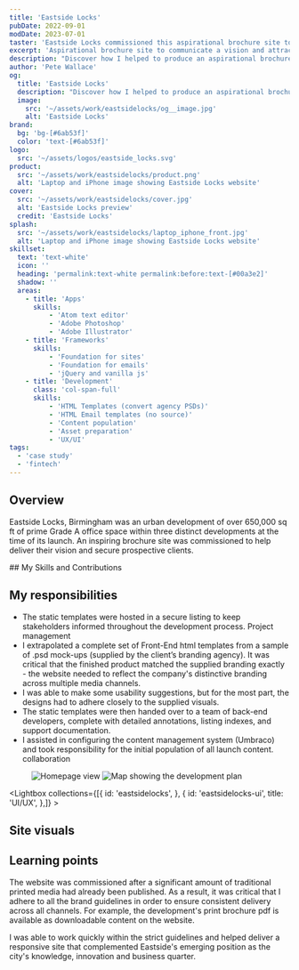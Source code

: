 ```yaml
---
title: 'Eastside Locks'
pubDate: 2022-09-01
modDate: 2023-07-01
taster: 'Eastside Locks commissioned this aspirational brochure site to communicate their vision and attract prospective clients for their 650,000 square foot urban development.'
excerpt: 'Aspirational brochure site to communicate a vision and attract prospective clients'
description: "Discover how I helped to produce an aspirational brochure site to communicate Eastside Lock's vision and attract prospective clients for their 650,000 sq. ft urban development."
author: 'Pete Wallace'
og:
  title: 'Eastside Locks'
  description: "Discover how I helped to produce an aspirational brochure site to communicate Eastside Lock's vision and attract prospective clients for their 650,000 sq. ft urban development."
  image: 
    src: '~/assets/work/eastsidelocks/og__image.jpg'
    alt: 'Eastside Locks'
brand: 
  bg: 'bg-[#6ab53f]'
  color: 'text-[#6ab53f]'
logo:
  src: '~/assets/logos/eastside_locks.svg'
product:
  src: '~/assets/work/eastsidelocks/product.png'
  alt: 'Laptop and iPhone image showing Eastside Locks website'
cover:
  src: '~/assets/work/eastsidelocks/cover.jpg'
  alt: 'Eastside Locks preview'
  credit: 'Eastside Locks'
splash:
  src: '~/assets/work/eastsidelocks/laptop_iphone_front.jpg'
  alt: 'Laptop and iPhone image showing Eastside Locks website'
skillset:
  text: 'text-white'
  icon: ''
  heading: 'permalink:text-white permalink:before:text-[#00a3e2]'
  shadow: ''
  areas:
    - title: 'Apps'
      skills:
          - 'Atom text editor'
          - 'Adobe Photoshop'
          - 'Adobe Illustrator'
    - title: 'Frameworks'
      skills:
          - 'Foundation for sites'
          - 'Foundation for emails'
          - 'jQuery and vanilla js'
    - title: 'Development'
      class: 'col-span-full'
      skills:
          - 'HTML Templates (convert agency PSDs)'
          - 'HTML Email templates (no source)'
          - 'Content population'
          - 'Asset preparation'
          - 'UX/UI'
tags: 
  - 'case study'
  - 'fintech'
---
```




## Overview

<p class="text-step-1">Eastside Locks, Birmingham was an urban development of over 650,000 sq ft of prime Grade A office space within three distinct developments at the time of its launch. An inspiring brochure site was commissioned to help deliver their vision and secure prospective clients.</p>


<Skills skillset={frontmatter.skillset} bg={frontmatter.brand.bg}>
## My Skills and Contributions
</Skills>

## My responsibilities

-   The static templates were hosted in a secure listing to keep stakeholders informed throughout the development process. <span class="label-info m-0!">Project management</span>
-   I extrapolated a complete set of Front-End html templates from a sample of .psd mock-ups (supplied by the client’s branding agency). It was critical that the finished product matched the supplied branding exactly - the website needed to reflect the company's distinctive branding across multiple media channels.
-   I was able to make some usability suggestions, but for the most part, the designs had to adhere closely to the supplied visuals.
-   The static templates were then handed over to a team of back-end developers, complete with detailed annotations, listing indexes, and support documentation.
-   I assisted in configuring the content management system (Umbraco) and took responsibility for the initial population of all launch content. <span class="label-info m-0!">collaboration</span>


<Figure caption='Clear branding was required across all media formats' credit='Eastside Locks, Goodman'>
  <Image src={home_detail} alt="Homepage view" class="w-full h-auto shadow-md border border-line" />
  <Image src={vision_detail} alt="Map showing the development plan" class="w-full h-auto shadow-md border border-line" />
</Figure>

<Lightbox collections={[{
            id: 'eastsidelocks',
        },
        {
            id: 'eastsidelocks-ui',
            title: 'UI/UX',
        },]} >
<Fragment slot='title'>
## Site visuals
</Fragment>
</Lightbox>

## Learning points

The website was commissioned after a significant amount of traditional printed media had already been published. As a result, it was critical that I adhere to all the brand guidelines in order to ensure consistent delivery across all channels. For example, the development's print brochure pdf is available as downloadable content on the website.

I was able to work quickly within the strict guidelines and helped deliver a responsive site that complemented Eastside's emerging position as the city's knowledge, innovation and business quarter.
